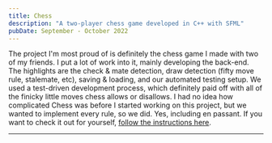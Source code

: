 ```yaml
---
title: Chess
description: "A two-player chess game developed in C++ with SFML"
pubDate: September - October 2022
---
```


The project I'm most proud of is definitely the chess game I made with two of my friends. I put a lot of work into it, mainly developing the back-end. 
The highlights are the check & mate detection, draw detection (fifty move rule, stalemate, etc), saving & loading, and our automated testing setup. We used a
test-driven development process, which definitely paid off with all of the finicky little moves chess allows or disallows. I had no idea how complicated
Chess was before I started working on this project, but we wanted to implement every rule, so we did. Yes, including en passant. If you want to check it out
for yourself, [follow the instructions here](https://github.com/mortonjack/chess-oop 'Chess Repo').

<BlogImage src={Checkmate} alt="Screenshot of our chess game's GUI" />

---